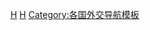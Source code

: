 {{Navbox
|name = 韓國外交
|title = {{Flagicon|ROK}} [[韩国外交]]
|titlestyle = background:lightsteelblue;
|bodyclass = hlist
|groupstyle = background:lightsteelblue;
|image = [[File:Coat of arms of South Korea.svg|120px|韓國國徽]]
|abovestyle = background:lightsteelblue;
|above=
* [[大韩民国政府|政府]]
* [[韩国外交部|外交部]]
* [[韓國駐外機構列表]]
* [[外國駐韓機構列表]]
* [[韩国建交列表]]

|group1 = [[非洲]]
|list1 = 
* [[博茨瓦納－韓國關係|博茨瓦納]]
* {{Link-en|埃及－韓國關係|Egypt–South Korea relations|埃及}}
* [[韩国－赤道几内亚关系|赤道几内亚]]
* {{Link-ko|埃塞俄比亞－韓國關係|대한민국-에티오피아 관계|埃塞俄比亞}}
* [[韓國－加彭關係|加蓬]]
* [[韓國－幾內亞關係|几内亚]]
* {{Link-en|肯尼亞－韓國關係|Kenya–South Korea relations|肯尼亞}}
* [[韓國－獅子山關係|塞拉利昂]]
* <noinclude>-{H|索馬里=>zh-hant:索馬里;索馬里=>zh-hk:索馬里;索馬里=>zh-mo:索馬里;}-</noinclude>{{Link-en|索馬里－韓國關係|Somalia–South Korea relations|索馬里}}-{}-
* {{Link-ko|韓國－蘇丹關係|대한민국-수단 관계|蘇丹}}
* [[乌干达－韩国关系|乌干达]]
|group2 = [[美洲]]
|list2 =
* {{Link-en|阿根廷－韓國關係|Argentina–South Korea relations|阿根廷}}
* [[巴西－韓國關係|巴西]]
* [[韩国－加拿大关系|加拿大]]
* {{Link-ko|智利－韓國關係|대한민국-칠레 관계|智利}}
* {{Link-en|哥倫比亞－韓國關係|Colombia–South Korea relations|哥倫比亞}}
* [[韩国－哥斯达黎加关系|哥斯达黎加]]
* [[古巴－韓國關係|古巴]]
* {{Link-en|格林納達－韓國關係|Grenada–South Korea relations|格林納達}}
* [[韩墨关系|墨西哥]]
* [[巴拉圭－韓國關係|巴拉圭]]
* [[韩美关系|美国]]
* {{Link-en|韓國－烏拉圭關係|South Korea–Uruguay relations|烏拉圭}}

|group3 = [[亚洲]]
|list3 =
* {{Link-en|阿富汗－韓國關係|Afghanistan–South Korea relations|阿富汗}}
* {{Link-hy|亞美尼亞－韓國關係|Հայ-հարավկորեական հարաբերություններ|亞美尼亞}}
* {{Link-az|亞塞拜然－韓國關係|Azərbaycan–Cənubi Koreya münasibətləri|阿塞拜疆}}
* {{Link-en|孟加拉－韓國關係|Bangladesh–South Korea relations|孟加拉}}
* {{Link-en|汶萊－韓國關係|Brunei–South Korea relations|汶萊}}
* [[韩国－柬埔寨关系|柬埔寨]]
* [[中韩关系|中華人民共和國]]
** [[山东与韩国关系|山东]]
** [[香港與韓國關係|香港]]
* [[印度－韓國關係|印度]]
* [[印度尼西亚－韩国关系|印度尼西亞]]
* {{Link-en|伊朗－韓國關係|Iran–South Korea relations|伊朗}}
* {{Link-en|以色列－韓國關係|Israel–South Korea relations|以色列}}
* [[日韩关系|日本]]（[[日本與朝鮮半島關係|歷史]]）
* [[哈薩克斯坦－韓國關係|<noinclude>-{H|哈萨克斯坦=>zh-hk:哈薩克;哈萨克斯坦=>zh-tw:哈薩克;}-</noinclude>哈萨克斯坦-{}-]]
* [[韩国－吉尔吉斯斯坦关系|<noinclude>-{H|吉尔吉斯斯坦=>zh-hk:吉爾吉斯;吉尔吉斯斯坦=>zh-tw:吉爾吉斯;}-</noinclude>吉尔吉斯斯坦]]
* [[韓寮關係|老挝]]
* [[韩国－马来西亚关系|馬來西亞]]
* [[韩蒙关系|蒙古]]
* {{Link-ko|尼泊爾－韓國關係|네팔-대한민국 관계|尼泊爾}}
* [[朝鮮半島南北關係|朝鮮民主主義人民共和國]]
* [[巴基斯坦－韓國關係|巴基斯坦]]
* {{Link-en|菲律賓－韓國關係|Philippines–South Korea relations|菲律賓}}
* [[韩国－沙特关系|沙特阿拉伯]]
* [[新加坡－韓國關係|新加坡]]
* [[韓國－敘利亞關係|叙利亚]]
* [[中華民國與大韓民國關係|中華民國]]
** [[臺灣與韓國關係史|臺灣]]
* [[韩塔关系|<noinclude>-{H|塔吉克斯坦=>zh-hk:塔吉克;塔吉克斯坦=>zh-tw:塔吉克;}-</noinclude>塔吉克斯坦]]
* [[韓泰關係|泰國]]
* {{Link-ko|韓國－土耳其關係|대한민국-터키 관계|土耳其}}
* [[韩国－土库曼斯坦关系|<noinclude>-{H|土库曼斯坦=>zh-hk:土庫曼;土库曼斯坦=>zh-tw:土庫曼;}-</noinclude>土库曼斯坦]]
* [[韩国－乌兹别克斯坦关系|<noinclude>-{H|乌兹别克斯坦=>zh-hk:烏茲別克;乌兹别克斯坦=>zh-tw:烏茲別克;}-</noinclude>乌兹别克斯坦-{}-]]
* [[韩越关系|越南]]（[[朝鮮半島與越南關係|历史]]）

|group4 = [[欧洲]]
|list4 = 
* [[奧地利－韓國關係|奥地利]]
* [[韓保關係|保加利亞]]
* {{Link-en|捷克－韓國關係|Czech Republic–South Korea relations|捷克}}
* {{Link-en|丹麥－韓國關係|Denmark–South Korea relations|丹麥}}
* [[愛沙尼亞－韓國關係|愛沙尼亞]]
* [[法韓關係|法國]]
* [[德韓關係|德國]]
* {{Link-en|希臘－韓國關係|Greece–South Korea relations|希臘}}
* [[圣座与大韩民国关系|圣座]]
* {{Link-en|匈牙利－韓國關係|Hungary–South Korea relations|匈牙利}}
* {{Link-en|冰島－韓國關係|Iceland–South Korea relations|冰島}}
* [[韓意關係|意大利]]
* [[拉脱维亚－韩国关系|拉脱维亚]]
* [[立陶宛－韓國關係|立陶宛]]
* {{Link-ko|荷蘭－韓國關係|네덜란드-대한민국 관계|荷蘭}}
* [[韩国－北马其顿关系|北马其顿]]
* {{Link-en|韩国－波兰关系|Poland–South Korea relations|波蘭}}
* {{Link-en|韩葡关系|Portugiesisch-südkoreanische Beziehungen|葡萄牙}}
* [[俄韓關係|俄羅斯]]
* [[韩国－塞尔维亚关系|塞尔维亚]]
* [[斯洛文尼亚－韩国关系|斯洛維尼亞]]
* {{Link-en|韓國－瑞士關係|South Korea–Switzerland relations|瑞士}}
* {{Link-ko|韓國－瑞典關係|대한민국-스웨덴 관계|瑞典}}
* {{Link-en|韓國－烏克蘭關係|South Korea–Ukraine relations|烏克蘭}}
* [[韓英關係|英國]]

|group5 = [[大洋洲]]
|list5 =
* [[韓澳關係|澳大利亞]]
* {{Link-en|韩国－纽西兰关系|New Zealand–South Korea relations|纽西兰}}
* {{Link-en|斐濟－韓國關係|Fiji–South Korea relations|斐濟}}
  
| group6 = 多边关系
| list6 =
* [[北方政策]]
* [[陽光政策]]
* [[朝韩首脑会晤]]
* [[六方会谈]]
* [[朝鲜半岛与联合国|韓國與聯合國]]
}}<noinclude>
[[Category:韩国外交|H]]
[[Category:韩国政治|H]]
[[Category:各国外交导航模板]]
</noinclude>